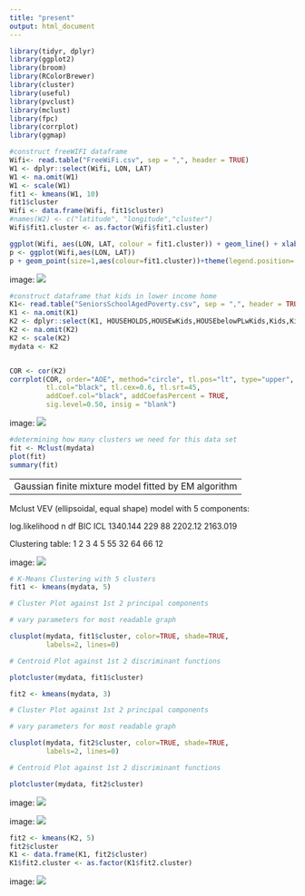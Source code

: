 ```yaml
---
title: "present"
output: html_document
---
```

```r
library(tidyr, dplyr)
library(ggplot2)
library(broom)
library(RColorBrewer)
library(cluster)
library(useful)
library(pvclust)
library(mclust)
library(fpc)
library(corrplot)
library(ggmap) 

#construct freeWIFI dataframe
Wifi<- read.table("FreeWiFi.csv", sep = ",", header = TRUE)
W1 <- dplyr::select(Wifi, LON, LAT)
W1 <- na.omit(W1)
W1 <- scale(W1)
fit1 <- kmeans(W1, 10) 
fit1$cluster
Wifi <- data.frame(Wifi, fit1$cluster)
#names(W2) <- c("latitude", "longitude","cluster") 
Wifi$fit1.cluster <- as.factor(Wifi$fit1.cluster)

ggplot(Wifi, aes(LON, LAT, colour = fit1.cluster)) + geom_line() + xlab("longitude") + ylab("latitude")
p <- ggplot(Wifi,aes(LON, LAT))
p + geom_point(size=1,aes(colour=fit1.cluster))+theme(legend.position='top')
```

image: ![](Wifi_mapping.jpeg)

```r
#construct dataframe that kids in lower income home
K1<- read.table("SeniorsSchoolAgedPoverty.csv", sep = ",", header = TRUE)
K1 <- na.omit(K1)
K2 <- dplyr::select(K1, HOUSEHOLDS,HOUSEwKids,HOUSEbelowPLwKids,Kids,KidsBELOWPOVERTYLEVEL)
K2 <- na.omit(K2)
K2 <- scale(K2)
mydata <- K2


COR <- cor(K2)
corrplot(COR, order="AOE", method="circle", tl.pos="lt", type="upper",        
         tl.col="black", tl.cex=0.6, tl.srt=45, 
         addCoef.col="black", addCoefasPercent = TRUE,
         sig.level=0.50, insig = "blank")
```

image: ![](K1correlation.jpeg)
```r
#determining how many clusters we need for this data set
fit <- Mclust(mydata)
plot(fit)
summary(fit)
```

----------------------------------------------------
Gaussian finite mixture model fitted by EM algorithm 
----------------------------------------------------

Mclust VEV (ellipsoidal, equal shape) model with 5 components:

 log.likelihood   n df     BIC      ICL
       1340.144 229 88 2202.12 2163.019

Clustering table:
 1  2  3  4  5 
55 32 64 66 12 

image: ![](K1bic.jpeg)

```r
# K-Means Clustering with 5 clusters
fit1 <- kmeans(mydata, 5)

# Cluster Plot against 1st 2 principal components

# vary parameters for most readable graph

clusplot(mydata, fit1$cluster, color=TRUE, shade=TRUE, 
         labels=2, lines=0)

# Centroid Plot against 1st 2 discriminant functions

plotcluster(mydata, fit1$cluster)

fit2 <- kmeans(mydata, 3)

# Cluster Plot against 1st 2 principal components

# vary parameters for most readable graph

clusplot(mydata, fit2$cluster, color=TRUE, shade=TRUE, 
         labels=2, lines=0)

# Centroid Plot against 1st 2 discriminant functions

plotcluster(mydata, fit2$cluster)
```
image: ![](Cluster5.jpeg)

image: ![](Cluster3.jpeg)


```r
fit2 <- kmeans(K2, 5) 
fit2$cluster
K1 <- data.frame(K1, fit2$cluster)
K1$fit2.cluster <- as.factor(K1$fit2.cluster)
```

image: ![](data.png)



